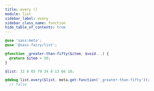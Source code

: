 ```yaml
---
title: every ()
module: list
sidebar_label: every
sidebar_class_name: function
hide_table_of_contents: true
---
```


<DocPage fieldName="every" fieldType="function" spec={Spec} />

```scss
@use 'sass:meta';
@use '@sass-fairy/list';

@function _greater-than-fifty($item, $void...) {
  @return $item > 50;
}

$list: 32 8 65 79 34 8 13 66 18;

@debug list.every($list, meta.get-function('_greater-than-fifty'));
  // false
```
